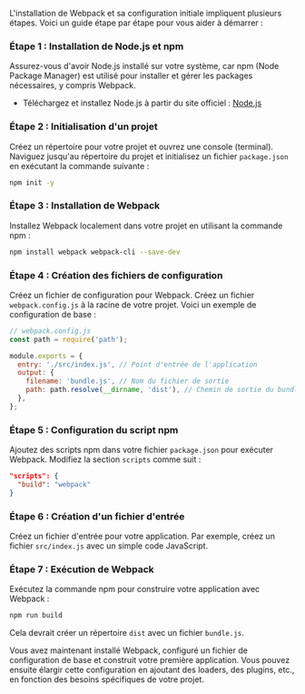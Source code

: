 L'installation de Webpack et sa configuration initiale impliquent plusieurs étapes. Voici un guide étape par étape pour vous aider à démarrer :

### Étape 1 : Installation de Node.js et npm
Assurez-vous d'avoir Node.js installé sur votre système, car npm (Node Package Manager) est utilisé pour installer et gérer les packages nécessaires, y compris Webpack.

- Téléchargez et installez Node.js à partir du site officiel : [Node.js](https://nodejs.org/)

### Étape 2 : Initialisation d'un projet
Créez un répertoire pour votre projet et ouvrez une console (terminal). Naviguez jusqu'au répertoire du projet et initialisez un fichier `package.json` en exécutant la commande suivante :

```bash
npm init -y
```

### Étape 3 : Installation de Webpack
Installez Webpack localement dans votre projet en utilisant la commande npm :

```bash
npm install webpack webpack-cli --save-dev
```

### Étape 4 : Création des fichiers de configuration
Créez un fichier de configuration pour Webpack. Créez un fichier `webpack.config.js` à la racine de votre projet. Voici un exemple de configuration de base :

```javascript
// webpack.config.js
const path = require('path');

module.exports = {
  entry: './src/index.js', // Point d'entrée de l'application
  output: {
    filename: 'bundle.js', // Nom du fichier de sortie
    path: path.resolve(__dirname, 'dist'), // Chemin de sortie du bundle
  },
};
```

### Étape 5 : Configuration du script npm
Ajoutez des scripts npm dans votre fichier `package.json` pour exécuter Webpack. Modifiez la section `scripts` comme suit :

```json
"scripts": {
  "build": "webpack"
}
```

### Étape 6 : Création d'un fichier d'entrée
Créez un fichier d'entrée pour votre application. Par exemple, créez un fichier `src/index.js` avec un simple code JavaScript.

### Étape 7 : Exécution de Webpack
Exécutez la commande npm pour construire votre application avec Webpack :

```bash
npm run build
```

Cela devrait créer un répertoire `dist` avec un fichier `bundle.js`.

Vous avez maintenant installé Webpack, configuré un fichier de configuration de base et construit votre première application. Vous pouvez ensuite élargir cette configuration en ajoutant des loaders, des plugins, etc., en fonction des besoins spécifiques de votre projet.